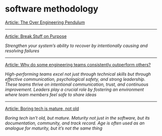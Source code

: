 # software methodology

[Article: The Over Engineering Pendulum](https://threedots.tech/post/the-over-engineering-pendulum/?ref=dailydev)

---

[Article: Break Stuff on Purpose](https://slack.engineering/break-stuff-on-purpose/)

_Strengthen your system’s ability to recover by intentionally causing and resolving failures_

---

[Article: Why do some engineering teams consistently outperform others?](https://newsletter.techworld-with-milan.com/p/why-do-some-engineering-teams-consistently)

_High-performing teams excel not just through technical skills but through effective communication, psychological safety, and strong leadership. These teams thrive on intentional communication, trust, and continuous improvement. Leaders play a crucial role by fostering an environment where team members feel safe to share ideas_

---

[Article: Boring tech is mature, not old](https://rubenerd.com/boring-tech-is-mature-not-old/)

_Boring tech isn’t old, but mature. Maturity not just in the software, but its documentation, community, and track record. Age is often used as an analogue for maturity, but it’s not the same thing_

